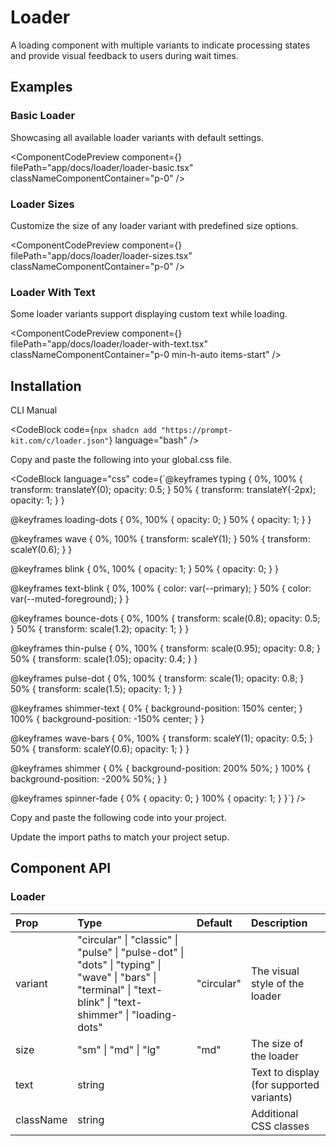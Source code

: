 
# Loader

A loading component with multiple variants to indicate processing states and provide visual feedback to users during wait times.

## Examples

### Basic Loader

Showcasing all available loader variants with default settings.

<ComponentCodePreview
  component={<LoaderBasic />}
  filePath="app/docs/loader/loader-basic.tsx"
  classNameComponentContainer="p-0"
/>

### Loader Sizes

Customize the size of any loader variant with predefined size options.

<ComponentCodePreview
  component={<LoaderSizes />}
  filePath="app/docs/loader/loader-sizes.tsx"
  classNameComponentContainer="p-0"
/>

### Loader With Text

Some loader variants support displaying custom text while loading.

<ComponentCodePreview
  component={<LoaderWithText />}
  filePath="app/docs/loader/loader-with-text.tsx"
  classNameComponentContainer="p-0 min-h-auto items-start"
/>

## Installation

<Tabs defaultValue="cli">

<TabsList>
  <TabsTrigger value="cli">CLI</TabsTrigger>
  <TabsTrigger value="manual">Manual</TabsTrigger>
</TabsList>

<TabsContent value="cli">

<CodeBlock
  code={`npx shadcn add "https://prompt-kit.com/c/loader.json"`}
  language="bash"
/>

</TabsContent>

<TabsContent value="manual">

<Steps>

<Step>Copy and paste the following into your global.css file.</Step>

<CodeBlock language="css" code={`@keyframes typing {
  0%,
  100% {
    transform: translateY(0);
    opacity: 0.5;
  }
  50% {
    transform: translateY(-2px);
    opacity: 1;
  }
}

@keyframes loading-dots {
  0%,
  100% {
    opacity: 0;
  }
  50% {
    opacity: 1;
  }
}

@keyframes wave {
  0%,
  100% {
    transform: scaleY(1);
  }
  50% {
    transform: scaleY(0.6);
  }
}

@keyframes blink {
  0%,
  100% {
    opacity: 1;
  }
  50% {
    opacity: 0;
  }
}

@keyframes text-blink {
  0%,
  100% {
    color: var(--primary);
  }
  50% {
    color: var(--muted-foreground);
  }
}

@keyframes bounce-dots {
  0%,
  100% {
    transform: scale(0.8);
    opacity: 0.5;
  }
  50% {
    transform: scale(1.2);
    opacity: 1;
  }
}

@keyframes thin-pulse {
  0%,
  100% {
    transform: scale(0.95);
    opacity: 0.8;
  }
  50% {
    transform: scale(1.05);
    opacity: 0.4;
  }
}

@keyframes pulse-dot {
  0%,
  100% {
    transform: scale(1);
    opacity: 0.8;
  }
  50% {
    transform: scale(1.5);
    opacity: 1;
  }
}

@keyframes shimmer-text {
  0% {
    background-position: 150% center;
  }
  100% {
    background-position: -150% center;
  }
}

@keyframes wave-bars {
  0%,
  100% {
    transform: scaleY(1);
    opacity: 0.5;
  }
  50% {
    transform: scaleY(0.6);
    opacity: 1;
  }
}

@keyframes shimmer {
  0% {
    background-position: 200% 50%;
  }
  100% {
    background-position: -200% 50%;
  }
}

@keyframes spinner-fade {
  0% {
    opacity: 0;
  }
  100% {
    opacity: 1;
  }
}`} />

<Step>Copy and paste the following code into your project.</Step>

<CodeBlock filePath="components/prompt-kit/loader.tsx" language="tsx" />

<Step>Update the import paths to match your project setup.</Step>

</Steps>

</TabsContent>

</Tabs>

## Component API

### Loader

| Prop      | Type                                                                                                                                                          | Default    | Description                              |
| :-------- | :------------------------------------------------------------------------------------------------------------------------------------------------------------ | :--------- | :--------------------------------------- |
| variant   | "circular" \| "classic" \| "pulse" \| "pulse-dot" \| "dots" \| "typing" \| "wave" \| "bars" \| "terminal" \| "text-blink" \| "text-shimmer" \| "loading-dots" | "circular" | The visual style of the loader           |
| size      | "sm" \| "md" \| "lg"                                                                                                                                          | "md"       | The size of the loader                   |
| text      | string                                                                                                                                                        |            | Text to display (for supported variants) |
| className | string                                                                                                                                                        |            | Additional CSS classes                   |
